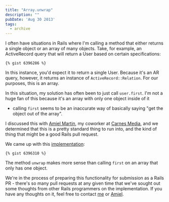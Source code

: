 ```yaml
---
title: "Array.unwrap"
description: ""
pubDate: 'Aug 30 2013'
tags:
  - archive
---
```



I often have situations in Rails where I'm calling a method that either returns
a single object or an array of many objects. Take, for example, an ActiveRecord
query that will return a User based on certain specifications:

```
{% gist 6396286 %}
```

In this instance, you'd expect it to return a single User. Because it's an AR
query, however, it returns an instance of `ActiveRecord::Relation`. For our
purposes, this is an array.

In this situation, my solution has often been to just call `user.first`. I'm
not a huge fan of this because it's an array with only one object inside of it
- calling `first` seems to be an inaccurate way of basically saying "get the
  object out of the array".

I discussed this with [Amiel Martin][Amiel], my coworker at [Carnes
Media][carnes], and we determined that this is a pretty standard thing to run
into, and the kind of thing that might be a good Rails pull request.

We came up with this [implementation][commit]:

```
{% gist 6396310 %}
```

The method `unwrap` makes more sense than calling `first` on an array that only
has one object.

We're in the process of preparing this functionality for submission as a Rails
PR - there's so many pull requests at any given time that we've sought out some
thoughts from other Rails programmers on the implementation. If you have any
thoughts on it, feel free to contact [me](http://twitter.com/imkmf) or
[Amiel].

[Amiel]: http://twitter.com/amielmartin
[carnes]: http://carnesmedia.com
[commit]: https://github.com/carnesmedia/rails/commit/d6fcfe9ddc646849c8f5a70325c82d20f7f85259
